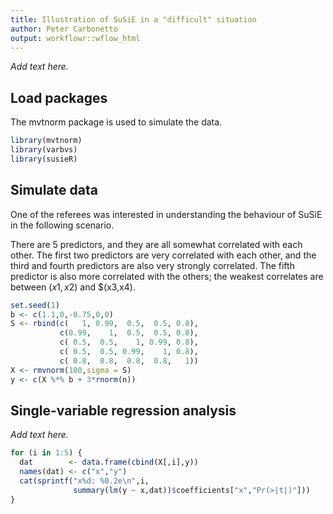 ```yaml
---
title: Illustration of SuSiE in a "difficult" situation
author: Peter Carbonetto
output: workflowr::wflow_html
---
```


*Add text here.*

Load packages
-------------

The mvtnorm package is used to simulate the data.

```r
library(mvtnorm)
library(varbvs)
library(susieR)
```

Simulate data
-------------

One of the referees was interested in understanding the behaviour of
SuSiE in the following scenario.

There are 5 predictors, and they are all somewhat correlated with each
other. The first two predictors are very correlated with each other,
and the third and fourth predictors are also very strongly
correlated. The fifth predictor is also more correlated with the
others; the weakest correlates are between $(x1,x2)$ and $(x3,x4).

```r
set.seed(1)
b <- c(1.1,0,-0.75,0,0)
S <- rbind(c(   1, 0.99,  0.5,  0.5, 0.8),
           c(0.99,    1,  0.5,  0.5, 0.8),
           c( 0.5,  0.5,    1, 0.99, 0.8),
           c( 0.5,  0.5, 0.99,    1, 0.8),
           c( 0.8,  0.8,  0.8,  0.8,   1))
X <- rmvnorm(100,sigma = S)
y <- c(X %*% b + 3*rnorm(n))
```

Single-variable regression analysis
-----------------------------------

*Add text here.*

```r
for (i in 1:5) {
  dat        <- data.frame(cbind(X[,i],y))
  names(dat) <- c("x","y")
  cat(sprintf("x%d: %0.2e\n",i,
              summary(lm(y ~ x,dat))$coefficients["x","Pr(>|t|)"]))
}
```

